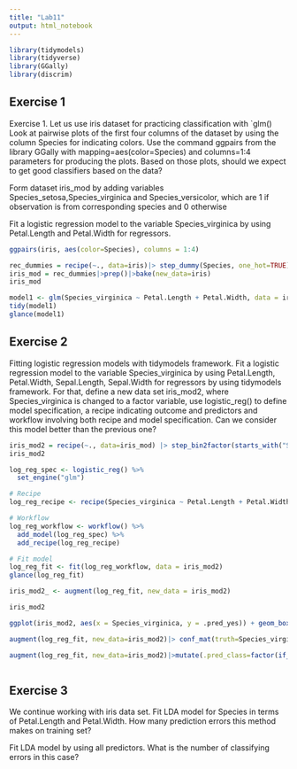 ```yaml
---
title: "Lab11"
output: html_notebook
---
```



```r
library(tidymodels)
library(tidyverse)
library(GGally)
library(discrim)
```

## Exercise 1
Exercise 1. Let us use iris dataset for practicing classification with `glm()
Look at pairwise plots of the first four columns of the dataset by using the column Species for indicating colors. Use the command ggpairs from the library GGally with mapping=aes(color=Species) and columns=1:4 parameters for producing the plots. Based on those plots, should we expect to get good classifiers based on the data?

Form dataset iris_mod by adding variables Species_setosa,Species_virginica and Species_versicolor, which are 1 if observation is from corresponding species and 0 otherwise

Fit a logistic regression model to the variable Species_virginica by using Petal.Length and Petal.Width for regressors.


```r
ggpairs(iris, aes(color=Species), columns = 1:4)
```

```r
rec_dummies = recipe(~., data=iris)|> step_dummy(Species, one_hot=TRUE)
iris_mod = rec_dummies|>prep()|>bake(new_data=iris)
iris_mod
```

```r
model1 <- glm(Species_virginica ~ Petal.Length + Petal.Width, data = iris_mod, family = binomial())
tidy(model1)
glance(model1)
```


## Exercise 2 
Fitting logistic regression models with tidymodels framework.
Fit a logistic regression model to the variable Species_virginica by using Petal.Length, Petal.Width, Sepal.Length, Sepal.Width for regressors by using tidymodels framework. For that, define a new data set iris_mod2, where Species_virginica is changed to a factor variable, use logistic_reg() to define model specification, a recipe indicating outcome and predictors and workflow involving both recipe and model specification. Can we consider this model better than the previous one?

```r
iris_mod2 = recipe(~., data=iris_mod) |> step_bin2factor(starts_with("Species"))|>prep()|>bake(new_data=NULL)
iris_mod2
```

```r
log_reg_spec <- logistic_reg() %>% 
  set_engine("glm")

# Recipe
log_reg_recipe <- recipe(Species_virginica ~ Petal.Length + Petal.Width + Sepal.Length + Sepal.Width, data = iris_mod2)

# Workflow
log_reg_workflow <- workflow() %>%
  add_model(log_reg_spec) %>%
  add_recipe(log_reg_recipe)

# Fit model
log_reg_fit <- fit(log_reg_workflow, data = iris_mod2)
glance(log_reg_fit)
```

```r
iris_mod2_ <- augment(log_reg_fit, new_data = iris_mod2)

iris_mod2

ggplot(iris_mod2, aes(x = Species_virginica, y = .pred_yes)) + geom_boxplot()

```



```r
augment(log_reg_fit, new_data=iris_mod2)|> conf_mat(truth=Species_virginica, estimate=.pred_class)
```

```r
augment(log_reg_fit, new_data=iris_mod2)|>mutate(.pred_class=factor(if_else(.pred_yes>1/5,'yes', 'no'), levels=levels(.pred_class))) |> conf_mat(truth=Species_virginica, estimate=.pred_class)
```

```r

```


## Exercise 3
We continue working with iris data set.
Fit LDA model for Species in terms of Petal.Length and Petal.Width. How many prediction errors this method makes on training set?

Fit LDA model by using all predictors. What is the number of classifying errors in this case?


